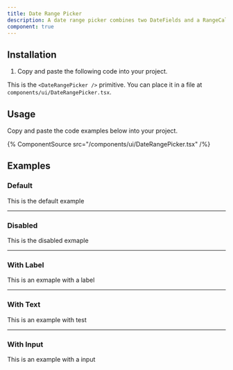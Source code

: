 ```yaml
---
title: Date Range Picker
description: A date range picker combines two DateFields and a RangeCalendar popover to allow users to enter or select a date and time range.
component: true
---
```


## Installation

1. Copy and paste the following code into your project.

This is the `<DateRangePicker />` primitive. You can place it in a file at `components/ui/DateRangePicker.tsx`.

## Usage

Copy and paste the code examples below into your project.

{% ComponentSource src="/components/ui/DateRangePicker.tsx" /%}

## Examples

### Default

This is the default example

---

### Disabled

This is the disabled exmaple

---

### With Label

This is an exmaple with a label

---

### With Text

This is an example with test

---

### With Input

This is an example with a input
